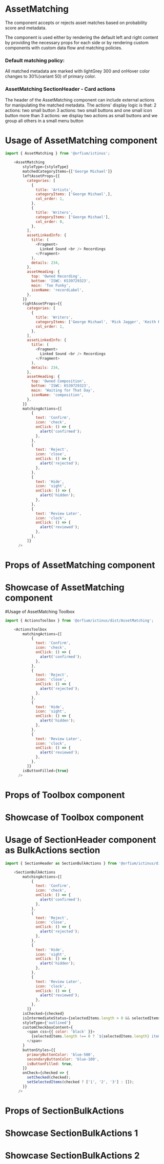 
<Meta title="Design System/Asset Matching"/>

# AssetMatching

The component accepts or rejects asset matches based on probability score and metadata.

The component is used either by rendering the default left and right content by providing the necessary props for each side or by rendering custom components with custom data flow and matching policies.

### Default matching policy:
All matched metadata are marked with lightGrey 300 and onHover color changes to 30%(variant 50) of primary color.

### AssetMatching SectionHeader - Card actions

The header of the AssetMatching component can include external actions for manipulating the matched metadata. The actions' display logic is that:
2 actions: two small button
3 actions: two small buttons and one small icon button
more than 3 actions: we display two actions as small buttons and we group all others in a small menu button

# Usage of AssetMatching component

```js
import { AssetMatching } from '@orfium/ictinus';

    <AssetMatching
        styleType={styleType}
        matchedCategoryItems={['George Michael']}
        leftAssetProps={{
          categories: [
            {
              title: 'Artists',
              categoryItems: ['George Michael',],
              col_order: 1,
            },
            {
              title: 'Writers',
              categoryItems: ['George Michael'],
              col_order: 0,
            },
          ],
          assetLinkedInfo: {
            title: (
              <Fragment>
                Linked Sound <br /> Recordings
              </Fragment>
            ),
            details: 234,
          },
          assetHeading: {
            top: 'Owned Recording',
            bottom: 'ISWC: KS39729323',
            main: 'Too Funky',
            iconName: 'recordLabel',
          },
        }}
        rightAssetProps={{
          categories: [
            {
              title: 'Writers',
              categoryItems: ['George Michael', 'Mick Jagger', 'Keith Richards'],
              col_order: 1,
            },
          ],
          assetLinkedInfo: {
            title: (
              <Fragment>
                Linked Sound <br /> Recordings
              </Fragment>
            ),
            details: 234,
          },
          assetHeading: {
            top: 'Owned Composition',
            bottom: 'ISWC: KS39729323',
            main: 'Waiting for That Day',
            iconName: 'composition',
          },
        }}
        matchingActions={[
            {
              text: 'Confirm',
              icon: 'check',
              onClick: () => {
                alert('confirmed');
              },
            },
            {
              text: 'Reject',
              icon: 'close',
              onClick: () => {
                alert('rejected');
              },
            },
            {
              text: 'Hide',
              icon: 'sight',
              onClick: () => {
                alert('hidden');
              },
            },
            {
              text: 'Review Later',
              icon: 'clock',
              onClick: () => {
                alert('reviewed');
              },
            },
          ]}
      />
```

# Props of AssetMatching component

<Props of={AssetMatching}/>

# Showcase of AssetMatching component

<Preview>
  <Story name="AssetMatching" parameters={{ decorators: [withKnobs] }}>
    <AssetMatchingShowcase actionButtonFill={boolean('ToolboxActionButtonFill',true)} styleType={select('styleType',['filled', 'outlined', 'elevated'], 'outlined')} showCustomContent={boolean('showCustomContent', false)} />
  </Story>
</Preview>

#Usage of AssetMatching Toolbox


```js
import { ActionsToolbox } from '@orfium/ictinus/dist/AssetMatching';

    <ActionsToolbox
        matchingActions={[
            {
              text: 'Confirm',
              icon: 'check',
              onClick: () => {
                alert('confirmed');
              },
            },
            {
              text: 'Reject',
              icon: 'close',
              onClick: () => {
                alert('rejected');
              },
            },
            {
              text: 'Hide',
              icon: 'sight',
              onClick: () => {
                alert('hidden');
              },
            },
            {
              text: 'Review Later',
              icon: 'clock',
              onClick: () => {
                alert('reviewed');
              },
            },
          ]}
        isButtonFilled={true}
      />
```

# Props of Toolbox component

<Props of={ActionsToolbox}/>

# Showcase of Toolbox component

<Preview>
  <Story name="ActionsToolbox" parameters={{ decorators: [withKnobs] }}>
    <ActionsToolBoxShowcase />
  </Story>
</Preview>


# Usage of SectionHeader component as BulkActions section

```js
import { SectionHeader as SectionBulkActions } from '@orfium/ictinus/dist/AssetMatching';

    <SectionBulkActions
        matchingActions={[
            {
              text: 'Confirm',
              icon: 'check',
              onClick: () => {
                alert('confirmed');
              },
            },
            {
              text: 'Reject',
              icon: 'close',
              onClick: () => {
                alert('rejected');
              },
            },
            {
              text: 'Hide',
              icon: 'sight',
              onClick: () => {
                alert('hidden');
              },
            },
            {
              text: 'Review Later',
              icon: 'clock',
              onClick: () => {
                alert('reviewed');
              },
            },
          ]}
        isChecked={checked}
        isIntermediateStatus={selectedItems.length > 0 && selectedItems.length < 3}
        styleType={'outlined'}
        customCheckboxContent={
          <span css={{ color: 'black' }}>
            {selectedItems.length !== 0 ? `${selectedItems.length} items selected` : ''}
          </span>
        }
        buttonStyles={{
          primaryButtonColor: 'blue-500',
          secondaryButtonColor: 'blue-100',
          isButtonFilled: true,
        }}
        onCheck={checked => {
          setChecked(checked);
          setSelectedItems(checked ? ['1', '2', '3'] : []);
        }}
      />
```

# Props of SectionBulkActions

<Props of={SectionHeader}/>

# Showcase SectionBulkActions 1

<Preview>
  <Story name="SectionHeader" parameters={{ decorators: [withKnobs] }}>
    <SectionHeaderShowcase isCheckboxEnabled={boolean('isCheckboxEnabled', true)} isButtonFilled={boolean('isButtonFilled',true)} />
  </Story>
</Preview>


# Showcase SectionBulkActions 2

<Preview>
  <Story name="BulkActionsShowcase" >
    <BulkActionsShowcase />
  </Story>
</Preview>

